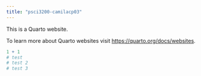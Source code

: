 ```yaml
---
title: "psci3200-camilacp03"
---
```


This is a Quarto website.

To learn more about Quarto websites visit <https://quarto.org/docs/websites>.

```r
1 + 1
# test 
# test 2
# test 3
```


